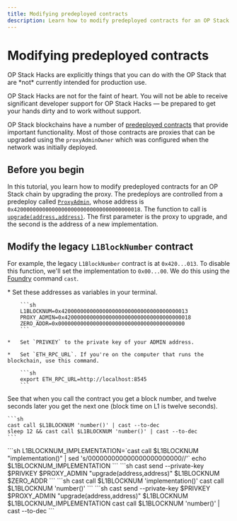 ```yaml
---
title: Modifying predeployed contracts
description: Learn how to modify predeployed contracts for an OP Stack chain by upgrading the proxy.
---
```






# Modifying predeployed contracts

<Info>
  OP Stack Hacks are explicitly things that you can do with the OP Stack that are *not* currently intended for production use.

  OP Stack Hacks are not for the faint of heart. You will not be able to receive significant developer support for OP Stack Hacks — be prepared to get your hands dirty and to work without support.
</Info>

OP Stack blockchains have a number of [predeployed contracts](https://github.com/ethereum-optimism/optimism/blob/129032f15b76b0d2a940443a39433de931a97a44/packages/contracts-bedrock/src/constants.ts) that provide important functionality.
Most of those contracts are proxies that can be upgraded using the `proxyAdminOwner` which was configured when the network was initially deployed.

## Before you begin

In this tutorial, you learn how to modify predeployed contracts for an OP Stack chain by upgrading the proxy. The predeploys are controlled from a predeploy called [`ProxyAdmin`](https://github.com/ethereum-optimism/optimism/blob/129032f15b76b0d2a940443a39433de931a97a44/packages/contracts-bedrock/contracts/universal/ProxyAdmin.sol), whose address is `0x4200000000000000000000000000000000000018`.
The function to call is [`upgrade(address,address)`](https://github.com/ethereum-optimism/optimism/blob/129032f15b76b0d2a940443a39433de931a97a44/packages/contracts-bedrock/contracts/universal/ProxyAdmin.sol#L205-L229).
The first parameter is the proxy to upgrade, and the second is the address of a new implementation.

## Modify the legacy `L1BlockNumber` contract

For example, the legacy `L1BlockNumber` contract is at `0x420...013`.
To disable this function, we'll set the implementation to `0x00...00`.
We do this using the [Foundry](https://book.getfoundry.sh/) command `cast`.

<Steps>
  <Step title="We'll need several constants.">
  *   Set these addresses as variables in your terminal.
  
        ```sh
        L1BLOCKNUM=0x4200000000000000000000000000000000000013
        PROXY_ADMIN=0x4200000000000000000000000000000000000018
        ZERO_ADDR=0x0000000000000000000000000000000000000000
        ```
  
    *   Set `PRIVKEY` to the private key of your ADMIN address.
  
    *   Set `ETH_RPC_URL`. If you're on the computer that runs the blockchain, use this command.
  
        ```sh
        export ETH_RPC_URL=http://localhost:8545
        ```
  </Step>

  <Step title="Verify `L1BlockNumber` works correctly.">
  See that when you call the contract you get a block number, and twelve seconds later you get the next one (block time on L1 is twelve seconds).
  
    ```sh
    cast call $L1BLOCKNUM 'number()' | cast --to-dec
    sleep 12 && cast call $L1BLOCKNUM 'number()' | cast --to-dec
    ```
  </Step>

  <Step title="Get the current implementation for the contract.">
  ```sh
    L1BLOCKNUM_IMPLEMENTATION=`cast call $L1BLOCKNUM "implementation()" | sed 's/000000000000000000000000//'`
    echo $L1BLOCKNUM_IMPLEMENTATION 
    ```
  </Step>

  <Step title="Change the implementation to the zero address">
  ```sh
    cast send --private-key $PRIVKEY $PROXY_ADMIN "upgrade(address,address)" $L1BLOCKNUM $ZERO_ADDR
    ```
  </Step>

  <Step title="See that the implementation is address zero, and that calling it fails.">
  ```sh
    cast call $L1BLOCKNUM 'implementation()'
    cast call $L1BLOCKNUM 'number()'
    ```
  </Step>

  <Step title="Fix the predeploy by returning it to the previous implementation, and verify it works.">
  ```sh
    cast send --private-key $PRIVKEY $PROXY_ADMIN "upgrade(address,address)" $L1BLOCKNUM $L1BLOCKNUM_IMPLEMENTATION
    cast call $L1BLOCKNUM 'number()' | cast --to-dec
    ```
  </Step>
</Steps>
